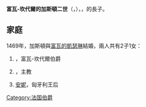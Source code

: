 {{Multiple issues|
{{Expand language|1=en|time=2021-02-19T01:32:22+00:00}}
{{Unreferenced|time=2021-02-19T01:32:22+00:00}}
}}
'''富瓦-坎代爾的加斯頓二世'''（{{lang-fr|Gaston II de Foix-Candale}}，{{bd|1448年||1500年|3月25日}}），{{le|坎代爾伯爵|County of Foix}}，{{le|若望·德·坎代爾|John de Foix, 1st Earl of Kendal}}的長子。

== 家庭 ==
1469年，加斯頓與[[富瓦的凱瑟琳|富瓦的凱瑟琳]]結婚，兩人共有2子1女：
# {{link-fr|加斯頓三世 (富瓦-坎代爾)|Gaston III de Foix-Candale|加斯頓}}，富瓦-坎代爾伯爵
# {{link-fr|富瓦的若望 (主教)|Jean de Foix (archevêque)|若望}}，主教
# [[富瓦-坎代爾的安妮|安妮]]，匈牙利王后

[[Category:法国伯爵|Category:法国伯爵]]
